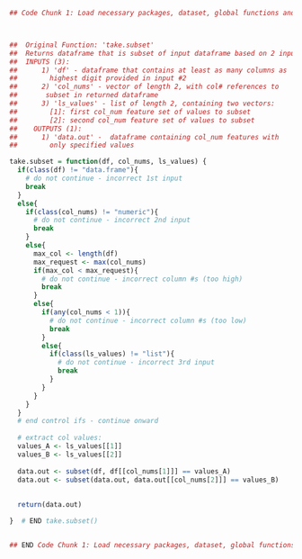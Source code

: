 


```{r, echo = FALSE, message=FALSE, warning=FALSE}
## Code Chunk 1: Load necessary packages, dataset, global functions and variables



##  Original Function: 'take.subset'
##  Returns dataframe that is subset of input dataframe based on 2 input features to subset (by col #) and values to subset on.
##  INPUTS (3):
##      1) 'df' - dataframe that contains at least as many columns as 
##        highest digit provided in input #2
##      2) 'col_nums' - vector of length 2, with col# references to 
##       subset in returned dataframe
##      3) 'ls_values' - list of length 2, containing two vectors:
##        [1]: first col_num feature set of values to subset
##        [2]: second col_num feature set of values to subset
##    OUTPUTS (1):
##      1) 'data.out' -  dataframe containing col_num features with 
##        only specified values

take.subset = function(df, col_nums, ls_values) {
  if(class(df) != "data.frame"){
    # do not continue - incorrect 1st input
    break
  }
  else{
    if(class(col_nums) != "numeric"){
      # do not continue - incorrect 2nd input
      break
    }
    else{
      max_col <- length(df)
      max_request <- max(col_nums)
      if(max_col < max_request){
        # do not continue - incorrect column #s (too high)
        break
      }
      else{
        if(any(col_nums < 1)){
          # do not continue - incorrect column #s (too low)
          break
        }
        else{
          if(class(ls_values) != "list"){
            # do not continue - incorrect 3rd input
            break
          }
        }
      }
    }
  }
  # end control ifs - continue onward
  
  # extract col values:
  values_A <- ls_values[[1]]
  values_B <- ls_values[[2]]
  
  data.out <- subset(df, df[[col_nums[1]]] == values_A)
  data.out <- subset(data.out, data.out[[col_nums[2]]] == values_B)
  
  
  return(data.out)

}  # END take.subset()


## END Code Chunk 1: Load necessary packages, dataset, global functions and variables
```

